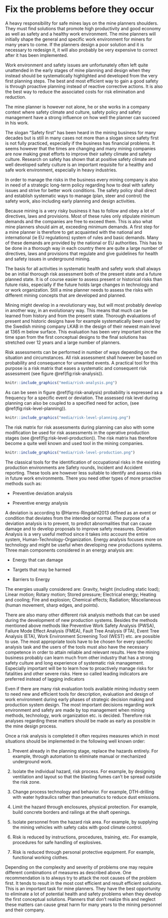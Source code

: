 # Fix the problems before they occur

A heavy responsibility for safe mines lays on the mine planners
shoulders. They must find solutions that promote high productivity and
good economy as well as safety and a healthy work environment. The mine
planners will initially shape the general and specific work environment
for miners for many years to come. If the planners design a poor
solution and it is necessary to redesign it, it will also probably be
very expensive to correct after it has been implemented.

Work environment and safety issues are unfortunately often left quite
unattended in the early stages of mine planning and design when they
instead should be systematically highlighted and developed from the very
first planning steps. The best and most efficient way to gain a good
safety is through proactive planning instead of reactive corrective
actions. It is also the best way to reduce the associated costs for risk
elimination and reduction.

The mine planner is however not alone, he or she works in a company
context where safety climate and culture, safety policy and safety
management have a strong influence on how well the planner can succeed
in his work.

The slogan "Safety first" has been heard in the mining business for many
decades but is still in many cases not more than a slogan since safety
first is not fully practiced, especially if the business has financial
problems. It seems however that the times are changing and many mining
companies are now making great efforts to improve their safety climate
and safety culture. Research on safety has shown that at positive safety
climate and well developed safety culture is an important requisite for
a healthy and safe work environment, especially in heavy industries.

In order to manage the risks in the business every mining company is
also in need of a strategic long-term policy regarding how to deal with
safety issues and strive for better work conditions. The safety policy
shall direct and establish systematic ways to manage (plan, steer and
control) the safety work, also including early planning and design
activities.

Because mining is a very risky business it has to follow and obey a lot
of directives, laws and provisions. Most of these rules only stipulate
minimum demands and the companies are free to exceed them. This is also
what mine planners should aim at, exceeding minimum demands. A first
step for a mine planner is therefore to get acquainted with the national
and international (ie EU regulations) system of rules and basic demands.
Many of these demands are provided by the national or EU authorities.
This has to be done in a thorough way in each country there are quite a
large number of directives, laws and provisions that regulate and give
guidelines for health and safety issues in underground mining.

The basis for all activities in systematic health and safety work shall
always be an initial thorough risk assessment both of the present state
and a future planned state. It is of course easier to assess present or
historical risks than future risks, especially if the future holds large
changes in technology and or work organization. Still a mine planner
needs to assess the risks with different mining concepts that are
developed and planned.

Mining might develop in a revolutionary way, but will most probably
develop in another way, in an evolutionary way. This means that much can
be learned from history and from the present state. Thorough evaluations
of present and historic designs have for example systematically been
used by the Swedish mining company LKAB in the design of their newest
main level at 1365 m below surface. This evaluation has been very
important since the time span from the first conceptual designs to the
final solutions has stretched over 12 years and a large number of
planners.

Risk assessments can be performed in number of ways depending on the
situation and circumstances. All risk assessment shall however be based
on probability and consequence for unwanted events. A practical tool for
this purpose is a risk matrix that eases a systematic and consequent
risk assessment (see figure \@ref(fig:risk-analysis)).

```{r risk-analysis, echo = FALSE, fig.cap = 'Risk matrix based on probability and consequence.'}
knitr::include_graphics("media/risk-analysis.png")
```

As can be seen in figure \@ref(fig:risk-analysis) probability is expressed as a frequency for a
specific event or deviation. The assessed risk level during planning can
also be coupled to a specified need for action, (see
\@ref(fig:risk-level-planning)).

```{r risk-level-planning, echo = FALSE, fig.cap = 'Risk level and need for action during planning'}
knitr::include_graphics("media/risk-level-planning.png")
```

The risk matrix for risk assessments during planning can also with some
modification be used for risk assessments in the operative production
stages (see \@ref(fig:risk-level-production)). The risk matrix has
therefore become a quite well known and used tool in the mining
companies.

```{r risk-level-production, echo = FALSE, fig.cap = 'Risk matrix based on probability and consequence.'}
knitr::include_graphics("media/risk-level-production.png")
```

The classical tools for the identification of occupational risks in the
existing production environments are Safety rounds, Incident and
Accident reporting. These tools are however less suitable to identify
and assess risks in future work environments. There you need other types
of more proactive methods such as:

-   Preventive deviation analysis

-   Preventive energy analysis

A deviation is according to @Harms-Ringdahl2013 defined as an event or
condition that deviates from the intended or normal. The purpose of a
deviation analysis is to prevent, to predict abnormalities that can
cause damage and to develop proposals to improve safety measures.
Deviation Analysis is a very useful method since it takes into account
the entire system, Human-Technology-Organization. Energy analysis
focuses more on technology and might be useful when developing new
productions systems. Three main components considered in an energy
analysis are:

-   Energy that can damage

-   Targets that may be harmed

-   Barriers to Energy

The energies usually considered are: Gravity, height (including static
load); Linear motion; Rotary motion; Stored pressure; Electrical energy;
Heating and cooling; Fire and explosion; Chemical effects; Radiation;
Miscellaneous (human movement, sharp edges, and points).

There are also many other different risk analysis methods that can be
used during the development of new production systems. Besides the
methods mentioned above methods like Preventive Work Safety Analysis
(PWSA), Failure Mode Effect Analysis (FMEA), Fault Tree Analysis (FTA),
Event Tree Analysis (ETA), Work Environment Screening Tool (WEST) etc.
are possible to use. The most appropriate tools have to be chosen for
every specific analysis task and the users of the tools must also have
the necessary competence in order to attain reliable and relevant
results. Here the mining business probably can learn much from other
industry that has a strong safety culture and long experience of
systematic risk management. Especially important will be to learn how to
proactively manage risks for fatalities and other severe risks. Here so
called leading indicators are preferred instead of lagging indicators

Even if there are many risk evaluation tools available mining industry
seem to need new and efficient tools for description, evaluation and
design of work environment during early phases of strategic decision
making and production system design. The most important decisions
regarding work environment and safety are made by top management when
mining methods, technology, work organization etc. is decided. Therefore
risk analyses regarding these matters should be made as early as
possible in the mine design process.

Once a risk analysis is completed it often requires measures which in
most situations should be implemented in the following well known order:

1.  Prevent already in the planning stage, replace the hazards entirely.
    For example, through automation to eliminate manual or mechanized
    underground work.

2.  Isolate the individual hazard, risk process. For example, by
    designing ventilation and layout so that the blasting fumes can't be
    spread outside the risk zone.

3.  Change process technology and behavior. For example, DTH-drilling
    with water hydraulics rather than pneumatics to reduce dust
    emissions.

4.  Limit the hazard through enclosures, physical protection. For
    example, build concrete borders and railings at the shaft openings.

5.  Isolate personnel from the hazard risk area. For example, by
    supplying the mining vehicles with safety cabs with good climate
    control.

6.  Risk is reduced by instructions, procedures, training, etc. For
    example, procedures for safe handling of explosives.

7.  Risk is reduced through personal protective equipment. For example,
    functional working clothes.

Depending on the complexity and severity of problems one may require
different combinations of measures as described above. One
recommendation is to always try to attack the root causes of the problem
first. It tends to result in the most cost efficient and result
efficient solutions. This is an important task for mine planners. They
have the best opportunity to eliminate a lot of potential health and
safety problems when they develop the first conceptual solutions.
Planners that don't realize this and neglect these matters can cause
great harm for many years to the mining personnel and their company.
